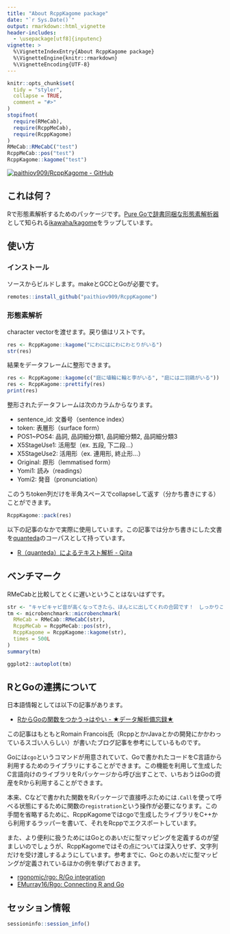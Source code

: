 ```yaml
---
title: "About RcppKagome package"
date: "`r Sys.Date()`"
output: rmarkdown::html_vignette
header-includes:
  - \usepackage[utf8]{inputenc}
vignette: >
  %\VignetteIndexEntry{About RcppKagome package}
  %\VignetteEngine{knitr::rmarkdown}
  %\VignetteEncoding{UTF-8}
---
```


```r
knitr::opts_chunk$set(
  tidy = "styler",
  collapse = TRUE,
  comment = "#>"
)
stopifnot(
  require(RMeCab),
  require(RcppMeCab),
  require(RcppKagome)
)
RMeCab::RMeCabC("test")
RcppMeCab::pos("test")
RcppKagome::kagome("test")
```

[![paithiov909/RcppKagome - GitHub](https://gh-card.dev/repos/paithiov909/RcppKagome.svg)](https://github.com/paithiov909/RcppKagome)

## これは何？

Rで形態素解析するためのパッケージです。[Pure Goで辞書同梱な形態素解析器](https://qiita.com/ikawaha/items/ff27ac03e22b7f36811b)として知られる[ikawaha/kagome](https://github.com/ikawaha/kagome)をラップしています。

## 使い方

### インストール

ソースからビルドします。makeとGCCとGoが必要です。

``` r
remotes::install_github("paithiov909/RcppKagome")
```

### 形態素解析

character vectorを渡せます。戻り値はリストです。

```r
res <- RcppKagome::kagome("にわにはにわにわとりがいる")
str(res)
```

結果をデータフレームに整形できます。

```r
res <- RcppKagome::kagome(c("庭に埴輪に輪と李がいる", "庭には二羽鶏がいる"))
res <- RcppKagome::prettify(res)
print(res)
```

整形されたデータフレームは次のカラムからなります。

- sentence_id: 文番号（sentence index）
- token: 表層形（surface form）
- POS1~POS4: 品詞, 品詞細分類1, 品詞細分類2, 品詞細分類3
- X5StageUse1: 活用型（ex. 五段, 下二段…）
- X5StageUse2: 活用形（ex. 連用形, 終止形…）
- Original: 原形（lemmatised form）
- Yomi1: 読み（readings）
- Yomi2: 発音（pronunciation）

このうちtoken列だけを半角スペースでcollapseして返す（分かち書きにする）ことができます。

```r
RcppKagome::pack(res)
```

以下の記事のなかで実際に使用しています。この記事では分かち書きにした文書を[quanteda](https://quanteda.io/)のコーパスとして持っています。

- [R（quanteda）によるテキスト解析 - Qiita](https://qiita.com/paithiov909/items/a47a097836e8a9ec12ef)

## ベンチマーク

RMeCabと比較してとくに遅いということはないはずです。

```r
str <- "キャピキャピ音が高くなってきたら、ほんとに出してくれの合図です！　しっかりここではコミュニケーションとってください"
tm <- microbenchmark::microbenchmark(
  RMeCab = RMeCab::RMeCabC(str),
  RcppMeCab = RcppMeCab::pos(str),
  RcppKagome = RcppKagome::kagome(str),
  times = 500L
)
summary(tm)
```

```r
ggplot2::autoplot(tm)
```

## RとGoの連携について

日本語情報としては以下の記事があります。

- [RからGoの関数をつかう→はやい - ★データ解析備忘録★](https://y-mattu.hatenablog.com/entry/2019/05/20/232340)

この記事はもともとRomain Francois氏（RcppとかrJavaとかの開発にかかわっているスゴい人らしい）が書いたブログ記事を参考にしているものです。

Goには`cgo`というコマンドが用意されていて、Goで書かれたコードをC言語から利用するためのライブラリにすることができます。この機能を利用して生成したC言語向けのライブラリをRパッケージから呼び出すことで、いちおうはGoの資産をRから利用することができます。

本来、Cなどで書かれた関数をRパッケージで直接呼ぶためには`.Call`を使って呼べる状態にするために関数の`registration`という操作が必要になります。この手間を省略するために、RcppKagomeではcgoで生成したライブラリをC++から利用するラッパーを書いて、それをRcppでエクスポートしています。

また、より便利に扱うためにはGoとのあいだに型マッピングを定義するのが望ましいのでしょうが、RcppKagomeではその点については深入りせず、文字列だけを受け渡しするようにしています。参考までに、Goとのあいだに型マッピングが定義されているほかの例を挙げておきます。

- [rgonomic/rgo: R/Go integration](https://github.com/rgonomic/rgo)
- [EMurray16/Rgo: Connecting R and Go](https://github.com/EMurray16/Rgo)

## セッション情報

```r
sessioninfo::session_info()
```

